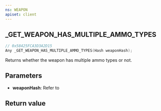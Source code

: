 ```yaml
---
ns: WEAPON
apiset: client
---
```

## _GET_WEAPON_HAS_MULTIPLE_AMMO_TYPES

```c
// 0x58425FCA3D3A2D15
Any _GET_WEAPON_HAS_MULTIPLE_AMMO_TYPES(Hash weaponHash);
```

Returns whether the weapon has multiple ammo types or not.

## Parameters
* **weaponHash**: Refer to <EmbeddedEnum name="eWeaponHash" />

## Return value
